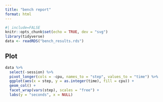 ```yaml
---
title: "bench report"
format: html
---
```


```r
#| include=FALSE
knitr::opts_chunk$set(echo = TRUE, dev = "svg")
library(tidyverse)
data <- readRDS("bench_results.rds")
```

## Plot

```r
data %>% 
  select(-session) %>% 
  pivot_longer(cols = -cpu, names_to = "step", values_to = "time") %>% 
  ggplot(aes(x = step, y = as.integer(time), fill = cpu)) +
  geom_col() +
  facet_wrap(vars(step), scales = "free") +
  labs(y = "seconds", x = NULL)
```
